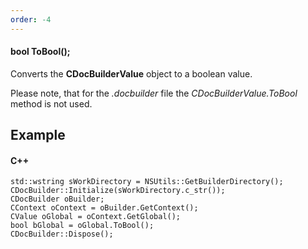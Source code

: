 ```yaml
---
order: -4
---
```

#### bool ToBool();

Converts the **CDocBuilderValue** object to a boolean value.

Please note, that for the *.docbuilder* file the *CDocBuilderValue.ToBool* method is not used.

## Example

#### C++

```
std::wstring sWorkDirectory = NSUtils::GetBuilderDirectory();
CDocBuilder::Initialize(sWorkDirectory.c_str());
CDocBuilder oBuilder;
CContext oContext = oBuilder.GetContext();
CValue oGlobal = oContext.GetGlobal();
bool bGlobal = oGlobal.ToBool();
CDocBuilder::Dispose();
```
